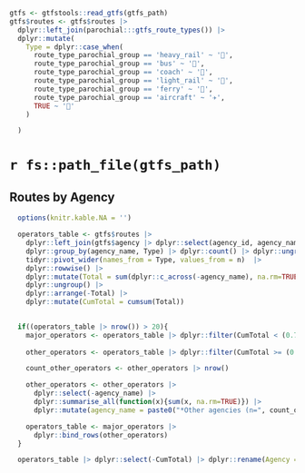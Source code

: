 <!---
title: "GTFS Summary"
output:
  md_document:
    variant: gfm-yaml_metadata_block
    preserve_yaml: false
    toc: false
    pandoc_args: ["--wrap=preserve", "--standalone"]
--->


```{r include = FALSE}
gtfs <- gtfstools::read_gtfs(gtfs_path)
gtfs$routes <- gtfs$routes |>
  dplyr::left_join(parochial:::gtfs_route_types()) |>
  dplyr::mutate(
    Type = dplyr::case_when(
      route_type_parochial_group == 'heavy_rail' ~ '🚂',
      route_type_parochial_group == 'bus' ~ '🚌',
      route_type_parochial_group == 'coach' ~ '🚌',
      route_type_parochial_group == 'light_rail' ~ '🚈',
      route_type_parochial_group == 'ferry' ~ '🚢',
      route_type_parochial_group == 'aircraft' ~ '✈️',
      TRUE ~ '🐎'
    )

  )

```

# `r fs::path_file(gtfs_path)`

## Routes by Agency

```{r echo = FALSE, results = 'asis'}
  options(knitr.kable.NA = '')

  operators_table <- gtfs$routes |> 
    dplyr::left_join(gtfs$agency |> dplyr::select(agency_id, agency_name), by='agency_id') |> 
    dplyr::group_by(agency_name, Type) |> dplyr::count() |> dplyr::ungroup() |>
    tidyr::pivot_wider(names_from = Type, values_from = n)  |>
    dplyr::rowwise() |>
    dplyr::mutate(Total = sum(dplyr::c_across(-agency_name), na.rm=TRUE)) |>
    dplyr::ungroup() |>
    dplyr::arrange(-Total) |>
    dplyr::mutate(CumTotal = cumsum(Total))
    

  if((operators_table |> nrow()) > 20){
    major_operators <- operators_table |> dplyr::filter(CumTotal < (0.7*max(CumTotal)))
    
    other_operators <- operators_table |> dplyr::filter(CumTotal >= (0.7*max(CumTotal)))

    count_other_operators <- other_operators |> nrow()

    other_operators <- other_operators |>
      dplyr::select(-agency_name) |>
      dplyr::summarise_all(function(x){sum(x, na.rm=TRUE)}) |>
      dplyr::mutate(agency_name = paste0("*Other agencies (n=", count_other_operators, ")*"))

    operators_table <- major_operators |>
      dplyr::bind_rows(other_operators)
  }

  operators_table |> dplyr::select(-CumTotal) |> dplyr::rename(Agency = agency_name) |> knitr::kable()
```